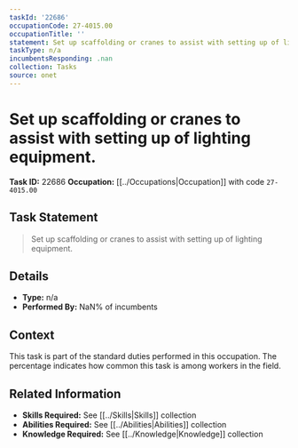```yaml
---
taskId: '22686'
occupationCode: 27-4015.00
occupationTitle: ''
statement: Set up scaffolding or cranes to assist with setting up of lighting equipment.
taskType: n/a
incumbentsResponding: .nan
collection: Tasks
source: onet
---
```

# Set up scaffolding or cranes to assist with setting up of lighting equipment.

**Task ID:** 22686
**Occupation:** [[../Occupations|Occupation]] with code `27-4015.00`

## Task Statement

> Set up scaffolding or cranes to assist with setting up of lighting equipment.

## Details

- **Type:** n/a
- **Performed By:** NaN% of incumbents

## Context

This task is part of the standard duties performed in this occupation. The percentage indicates how common this task is among workers in the field.

## Related Information

- **Skills Required:** See [[../Skills|Skills]] collection
- **Abilities Required:** See [[../Abilities|Abilities]] collection
- **Knowledge Required:** See [[../Knowledge|Knowledge]] collection
